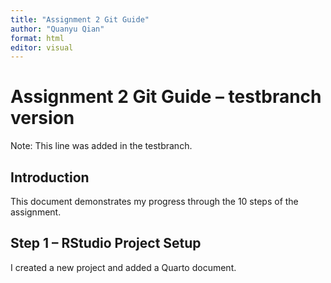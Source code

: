 ```yaml
---
title: "Assignment 2 Git Guide"
author: "Quanyu Qian"
format: html
editor: visual
---
```


# Assignment 2 Git Guide – testbranch version
Note: This line was added in the testbranch.


## Introduction

This document demonstrates my progress through the 10 steps of the assignment.

## Step 1 – RStudio Project Setup

I created a new project and added a Quarto document.
